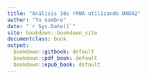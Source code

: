 ---
title: "Análisis 16s rRNA utilizando DADA2"
author: "Tu nombre"
date: "`r Sys.Date()`"
site: bookdown::bookdown_site
documentclass: book
output:
  bookdown::gitbook: default
  bookdown::pdf_book: default
  bookdown::epub_book: default
---
